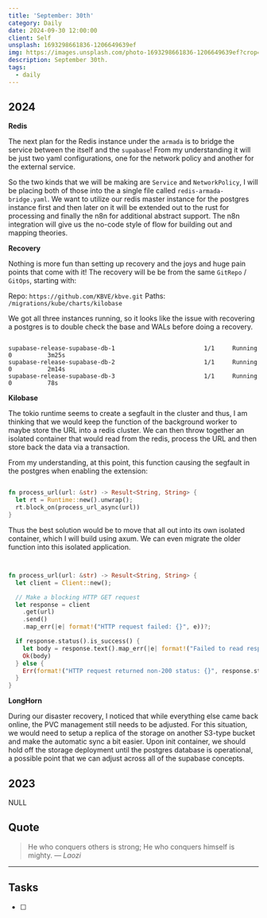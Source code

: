 ```yaml
---
title: 'September: 30th'
category: Daily
date: 2024-09-30 12:00:00
client: Self
unsplash: 1693298661836-1206649639ef
img: https://images.unsplash.com/photo-1693298661836-1206649639ef?crop=entropy&cs=srgb&fm=jpg&ixid=MnwzNjM5Nzd8MHwxfHJhbmRvbXx8fHx8fHx8fDE2ODE3NDg2ODY&ixlib=rb-4.0.3&q=85
description: September 30th. 
tags:
  - daily
---
```



## 2024

**Redis**

The next plan for the Redis instance under the `armada` is to bridge the service between the itself and the `supabase`!
From my understanding it will be just two yaml configurations, one for the network policy and another for the external service.

So the two kinds that we will be making are `Service` and `NetworkPolicy`, I will be placing both of those into the a single file called `redis-armada-bridge.yaml`.
We want to utilize our redis master instance for the postgres instance first and then later on it will be extended out to the rust for processing and finally the n8n for additional abstract support.
The n8n integration will give us the no-code style of flow for building out and mapping theories.


**Recovery**

Nothing is more fun than setting up recovery and the joys and huge pain points that come with it!
The recovery will be be from the same `GitRepo` / `GitOps`, starting with: 

Repo: `https://github.com/KBVE/kbve.git`
Paths: `/migrations/kube/charts/kilobase`

We got all three instances running, so it looks like the issue with recovering a postgres is to double check the base and WALs before doing a recovery.

```

supabase-release-supabase-db-1                         1/1     Running   0          3m25s
supabase-release-supabase-db-2                         1/1     Running   0          2m14s
supabase-release-supabase-db-3                         1/1     Running   0          78s

```

**Kilobase**

The tokio runtime seems to create a segfault in the cluster and thus, I am thinking that we would keep the function of the background worker to maybe store the URL into a redis cluster.
We can then throw together an isolated container that would read from the redis, process the URL and then store back the data via a transaction.

From my understanding, at this point, this function causing the segfault in the postgres when enabling the extension:

```rust

fn process_url(url: &str) -> Result<String, String> {
  let rt = Runtime::new().unwrap();
  rt.block_on(process_url_async(url))
}

```

Thus the best solution would be to move that all out into its own isolated container, which I will build using axum.
We can even migrate the older function into this isolated application.

```rust


fn process_url(url: &str) -> Result<String, String> {
  let client = Client::new();

  // Make a blocking HTTP GET request
  let response = client
    .get(url)
    .send()
    .map_err(|e| format!("HTTP request failed: {}", e))?;

  if response.status().is_success() {
    let body = response.text().map_err(|e| format!("Failed to read response body: {}", e))?;
    Ok(body)
  } else {
    Err(format!("HTTP request returned non-200 status: {}", response.status()))
  }
}

```

**LongHorn**

During our disaster recovery, I noticed that while everything else came back online, the PVC management still needs to be adjusted.
For this situation, we would need to setup a replica of the storage on another S3-type bucket and make the automatic sync a bit easier.
Upon init container, we should hold off the storage deployment until the postgres database is operational, a possible point that we can adjust across all of the supabase concepts.


## 2023

NULL


## Quote

> He who conquers others is strong; He who conquers himself is mighty.
> — <cite>Laozi</cite>

---

## Tasks

- [ ]